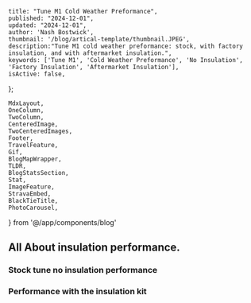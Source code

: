     title: "Tune M1 Cold Weather Preformance",
    published: "2024-12-01",
    updated: "2024-12-01",
    author: 'Nash Bostwick',
    thumbnail: '/blog/artical-template/thumbnail.JPEG',
    description:"Tune M1 cold weather preformance: stock, with factory insulation, and with aftermarket insulation.",
    keywords: ['Tune M1', 'Cold Weather Preformance', 'No Insulation', 'Factory Insulation', 'Aftermarket Insulation'],
    isActive: false,
};

    MdxLayout,
    OneColumn,
    TwoColumn,
    CenteredImage, 
    TwoCenteredImages, 
    Footer, 
    TravelFeature, 
    Gif, 
    BlogMapWrapper,
    TLDR,
    BlogStatsSection,
    Stat,
    ImageFeature,
    StravaEmbed,
    BlackTieTitle,
    PhotoCarousel,
} from '@/app/components/blog'


<ImageFeature
    title='Tune M1 Cold Weather Performance'
    image={featureImage}
/>

<MdxLayout>

## All About insulation performance.

### Stock tune no insulation performance
### Performance with the insulation kit

</MdxLayout>
